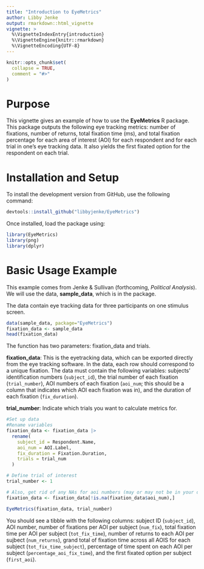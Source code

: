 ```yaml
---
title: "Introduction to EyeMetrics"
author: Libby Jenke
output: rmarkdown::html_vignette
vignette: >
  %\VignetteIndexEntry{introduction}
  %\VignetteEngine{knitr::rmarkdown}
  %\VignetteEncoding{UTF-8}
---
```

  
```r
knitr::opts_chunk$set(
  collapse = TRUE,
  comment = "#>"
)
```

# Purpose

This vignette gives an example of how to use the **EyeMetrics** R package. This package outputs the following eye tracking metrics: number of fixations, number of returns, total fixation time (ms), and total fixation percentage for each area of interest (AOI) for each respondent and for each trial in one's eye tracking data. It also yields the first fixated option for the respondent on each trial.

# Installation and Setup

To install the development version from GitHub, use the following command:
  
```r
devtools::install_github("libbyjenke/EyeMetrics")
```

Once installed, load the package using:

```r
library(EyeMetrics)
library(png)
library(dplyr)
```

# Basic Usage Example

This example comes from Jenke & Sullivan (forthcoming, *Political Analysis*). We will use the data, **sample_data**, which is in the package.

The data contain eye tracking data for three participants on one stimulus screen. 

```r
data(sample_data, package="EyeMetrics")
fixation_data <- sample_data
head(fixation_data)
```

The function has two parameters: fixation_data and trials. 

**fixation_data**: This is the eyetracking data, which can be exported directly from the eye tracking software. In the data, each row should correspond to a unique fixation. The data must contain the following variables: subjects' identification numbers (`subject_id`), the trial number of each fixation (`trial_number`), AOI numbers of each fixation (`aoi_num`; this should be a column that indicates which AOI each fixation was in), and the duration of each fixation (`fix_duration`). 

**trial_number**: Indicate which trials you want to calculate metrics for.

```r
#Set up data
#Rename variables
fixation_data <- fixation_data |>
  rename(
    subject_id = Respondent.Name,
    aoi_num = AOI.Label,
    fix_duration = Fixation.Duration,
    trials = trial_num
  )

# Define trial of interest
trial_number <- 1

# Also, get rid of any NAs for aoi numbers (may or may not be in your data)
fixation_data <- fixation_data[!is.na(fixation_data$aoi_num),]

EyeMetrics(fixation_data, trial_number) 

```

You should see a tibble with the following columns: subject ID (`subject_id`), AOI number, number of fixations per AOI per subject (`num_fix`), total fixation time per AOI per subject (`tot_fix_time`), number of returns to each AOI per sujbect (`num_returns`), grand total of fixation time across all AOIS for each subject (`tot_fix_time_subject`), percentage of time spent on each AOI per subject (`percentage_aoi_fix_time`), and the first fixated option per subject (`first_aoi`).

